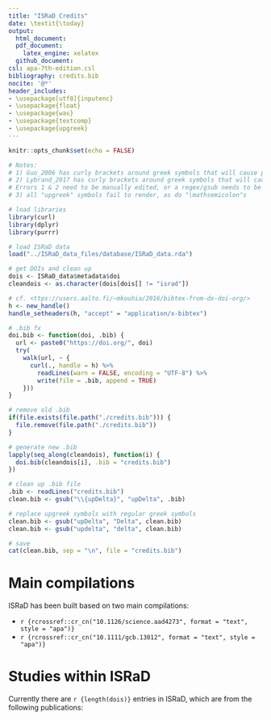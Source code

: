 ```yaml
---
title: "ISRaD Credits"
date: \textit{\today}
output:
  html_document:
  pdf_document:
    latex_engine: xelatex
  github_document:
csl: apa-7th-edition.csl
bibliography: credits.bib
nocite: '@*'
header_includes:
- \usepackage[utf8]{inputenc}
- \usepackage{float}
- \usepackage{was}
- \usepackage{textcomp}
- \usepackage{upgreek}
---
```

```r
knitr::opts_chunk$set(echo = FALSE)
```

```r
# Notes:
# 1) Guo_2006 has curly brackets around greek symbols that will cause pandoc error 83
# 2) Lybrand_2017 has curly brackets around greek symbols that will cause pandoc error 83
# Errors 1 & 2 need to be manually edited, or a regex/gsub needs to be written to fix them on the fly
# 3) all "upgreek" symbols fail to render, as do "\mathsemicolon"s

# load libraries
library(curl)
library(dplyr)
library(purrr)

# load ISRaD data
load("../ISRaD_data_files/database/ISRaD_data.rda")

# get DOIs and clean up
dois <- ISRaD_data$metadata$doi
cleandois <- as.character(dois[dois[] != "israd"])

# cf. <ttps://users.aalto.fi/~mkouhia/2016/bibtex-from-dx-doi-org/>
h <- new_handle()
handle_setheaders(h, "accept" = "application/x-bibtex")

# .bib fx
doi.bib <- function(doi, .bib) {
  url <- paste0("https://doi.org/", doi)
  try(
    walk(url, ~ {
      curl(., handle = h) %>%
        readLines(warn = FALSE, encoding = "UTF-8") %>%
        write(file = .bib, append = TRUE)
    }))
}

# remove old .bib
if(file.exists(file.path("./credits.bib"))) {
  file.remove(file.path("./credits.bib"))
}

# generate new .bib
lapply(seq_along(cleandois), function(i) {
  doi.bib(cleandois[i], .bib = "credits.bib")
})

# clean up .bib file
.bib <- readLines("credits.bib")
clean.bib <- gsub("\\{upDelta}", "upDelta", .bib)

# replace upgreek symbols with regular greek symbols
clean.bib <- gsub("upDelta", "Delta", clean.bib)
clean.bib <- gsub("updelta", "delta", clean.bib)

# save
cat(clean.bib, sep = "\n", file = "credits.bib")
```

# Main compilations
ISRaD has been built based on two main compilations: 

* `r {rcrossref::cr_cn("10.1126/science.aad4273", format = "text", style = "apa")}`
* `r {rcrossref::cr_cn("10.1111/gcb.13012", format = "text", style = "apa")}`

# Studies within ISRaD
Currently there are `r {length(dois)}` entries in ISRaD, which are from the following publications: